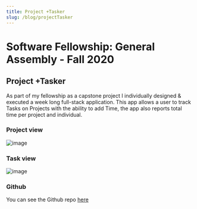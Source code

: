 ```yaml
---
title: Project +Tasker
slug: /blog/projectTasker
---
```


# Software Fellowship: General Assembly - Fall 2020

## Project +Tasker
As part of my fellowship as a capstone project I individually designed & executed a week long full-stack application. This app allows a user to track Tasks on Projects with the ability to add Time, the app also reports total time per project and individual. 

### Project view
![image](/images/tasker_tiles.png)
### Task view
![image](/images/tasker_task.jpg)
### Github
You can see the Github repo [here](https://github.com/jrandersen/tasker)